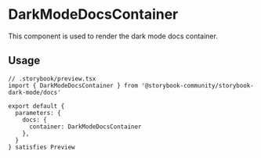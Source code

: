 
<Meta title="API/docs/DarkModeDocsContainer" />

# DarkModeDocsContainer

This component is used to render the dark mode docs container.

## Usage

```tsx
// .storybook/preview.tsx
import { DarkModeDocsContainer } from '@storybook-community/storybook-dark-mode/docs'

export default {
  parameters: {
    docs: {
      container: DarkModeDocsContainer
    },
  }
} satisfies Preview
```
